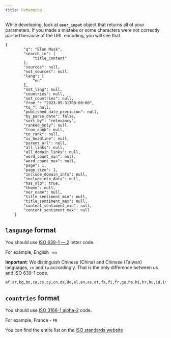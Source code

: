 ```yaml
---
title: Debugging
---
```

While developing, look at **`user_input`** object that returns all of your parameters. If you made a mistake or some characters were not correctly parsed because of the URL encoding, you will see that.

```
{
        "q": "Elon Musk",
        "search_in": [
            "title_content"
        ],
        "sources": null,
        "not_sources": null,
        "lang": [
            "en"
        ],
        "not_lang": null,
        "countries": null,
        "not_countries": null,
        "from_": "2023-05-31T00:00:00",
        "to_": null,
        "published_date_precision": null,
        "by_parse_date": false,
        "sort_by": "relevancy",
        "ranked_only": null,
        "from_rank": null,
        "to_rank": null,
        "is_headline": null,
        "parent_url": null,
        "all_links": null,
        "all_domain_links": null,
        "word_count_min": null,
        "word_count_max": null,
        "page": 1,
        "page_size": 1,
        "include_domain_info": null,
        "include_nlp_data": null,
        "has_nlp": true,
        "theme": null,
        "ner_name": null,
        "title_sentiment_min": null,
        "title_sentiment_max": null,
        "content_sentiment_min": null,
        "content_sentiment_max": null
    }
```

## `language` format

You should use [ISO 639-1 — 2](https://en.wikipedia.org/wiki/ISO_639-1) letter code. 

For example, English `-en`

**Important**: We distinguish Chinese (China) and Chinese (Taiwan) languages, `cn` and `tw` accordingly. That is the only difference between us and ISO 639-1 code.

```
af,ar,bg,bn,ca,cs,cy,cn,da,de,el,en,es,et,fa,fi,fr,gu,he,hi,hr,hu,id,it,ja,kn,ko,lt,lv,mk,ml,mr,ne,nl,no,pa,pl,pt,ro,ru,sk,sl,so,sq,sv,sw,ta,te,th,tl,tr,tw,uk,ur,vi
```

## `countries` format
You should use [ISO 3166-1 alpha-2](https://en.wikipedia.org/wiki/ISO_3166-1_alpha-2) code. 

For example, France - `FR`

You can find the entire list on the [ISO standards website](https://www.iso.org/obp/ui/#search)